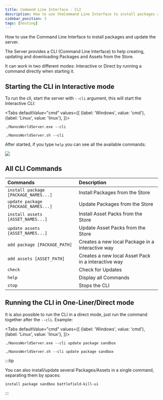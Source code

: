 ```yaml
---
title: Command Line Interface - CLI
description: How to use theCommand Line Interface to install packages and update the server.
sidebar_position: 3
tags: [hosting]
---
```



How to use the Command Line Interface to install packages and update the server.


The Server provides a CLI (Command Line Interface) to help creating, updating and downloading Packages and Assets from the Store.

It can work in two different modes: Interactive or Direct by running a command directly when starting it.


## Starting the CLI in Interactive mode

To run the cli, start the server with `--cli` argument, this will start the Interactive CLI:

<Tabs
  defaultValue="cmd"
  values={[
    {label: 'Windows', value: 'cmd'},
    {label: 'Linux', value: 'linux'},
  ]}>
  <TabItem value="cmd">

```shell
./NanosWorldServer.exe --cli
```

  </TabItem>
  <TabItem value="linux">

```shell
./NanosWorldServer.sh --cli
```

  </TabItem>
</Tabs>

After started, if you type `help` you can see all the available commands:

![](/img/docs/cli-01.jpg)


## All CLI Commands

| Commands | Description |
| :--- | :--- |
| `install package [PACKAGE_NAMES...]` | Install Packages from the Store |
| `update package [PACKAGE_NAMES...]` | Update Packages from the Store |
| `install assets [ASSET_NAMES...]` | Install Asset Packs from the Store |
| `update assets [ASSET_NAMES...]` | Update Asset Packs from the Store |
| `add package [PACKAGE_PATH]` | Creates a new local Package in a interactive way |
| `add assets [ASSET_PATH]` | Creates a new local Asset Pack in a interactive way |
| `check` | Check for Updates |
| `help` | Display all Commands |
| `stop` | Stops the CLI |


## Running the CLI in One-Liner/Direct mode

It is also possible to run the CLI in a direct mode, just run the command together after the `--cli`. Example:


<Tabs
  defaultValue="cmd"
  values={[
    {label: 'Windows', value: 'cmd'},
    {label: 'Linux', value: 'linux'},
  ]}>
  <TabItem value="cmd">

```shell
./NanosWorldServer.exe --cli update package sandbox
```

  </TabItem>
  <TabItem value="linux">

```shell
./NanosWorldServer.sh --cli update package sandbox
```

  </TabItem>
</Tabs>


:::tip

You can also install/update several Packages/Assets in a single command, separating them by spaces:

```shell
install package sandbox battlefield-kill-ui
```

:::